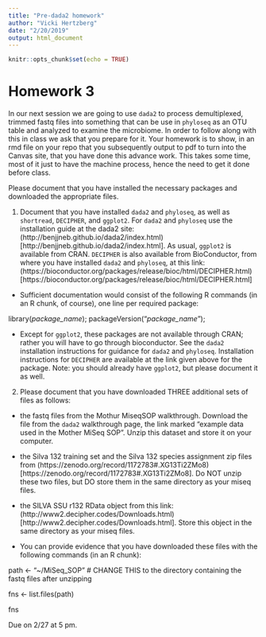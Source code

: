 ```yaml
---
title: "Pre-dada2 homework"
author: "Vicki Hertzberg"
date: "2/20/2019"
output: html_document
---
```



```r
knitr::opts_chunk$set(echo = TRUE)
```


# Homework 3
In our next session we are going to use `dada2` to process demultiplexed, trimmed fastq files into something that can be use in `phyloseq` as an OTU table and analyzed to examine the microbiome. In order to follow along with this in class we ask that you prepare for it. Your homework is to show, in an rmd file on your repo that you subsequently output to pdf to turn into the Canvas site, that you have done this advance work. This takes some time, most of it just to have the machine process, hence the need to get it done before class.

Please document that you have installed the necessary packages and downloaded the appropriate files.

1. Document that you have installed `dada2` and `phyloseq`, as well as `shortread`, `DECIPHER`, and `ggplot2`. For `dada2` and `phyloseq` use the installation guide at the dada2 site: (http://benjjneb.github.io/dada2/index.html)[http://benjjneb.github.io/dada2/index.html]. As usual, `ggplot2` is available from CRAN. `DECIPHER` is also available from BioConductor, from where you have installed `dada2` and `phyloseq`, at this link: (https://bioconductor.org/packages/release/bioc/html/DECIPHER.html)[https://bioconductor.org/packages/release/bioc/html/DECIPHER.html]

- Sufficient documentation would consist of the following R commands (in an R chunk, of course), one line per required package:

library(*package_name*); packageVersion("*package_name*");

- Except for `ggplot2`, these packages are not available through CRAN; rather you will have to go through bioconductor. See the `dada2` installation instructions for guidance for `dada2` and `phyloseq`. Installation instructions for `DECIPHER` are available at the link given above for the package.  Note: you should already have `ggplot2`, but please document it as well.

2. Please document that you have downloaded  THREE additional sets of files as follows:

- the fastq files from the Mothur MiseqSOP walkthrough. Download the file from the `dada2` walkthrough page, the link marked "example data used in the Mother MiSeq SOP". Unzip this dataset and store it on your computer. 
- the Silva 132 training set and the Silva 132 species assignment zip files from (https://zenodo.org/record/1172783#.XG13Ti2ZMo8)[https://zenodo.org/record/1172783#.XG13Ti2ZMo8]. Do NOT unzip these two files, but DO store them in the same directory as your miseq files.
- the SILVA SSU r132 RData object from this link: (http://www2.decipher.codes/Downloads.html)[http://www2.decipher.codes/Downloads.html]. Store this object in the same directory as your miseq files.


- You can provide evidence that you have downloaded these files with the following commands (in an R chunk):

path <- "~/MiSeq_SOP" # CHANGE THIS to the directory containing the fastq files after unzipping

fns <- list.files(path)

fns

Due on 2/27 at 5 pm.

